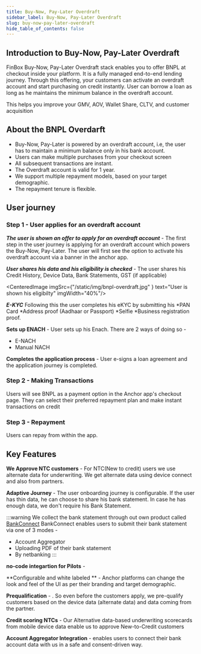 ```yaml
---
title: Buy-Now, Pay-Later Overdraft
sidebar_label: Buy-Now, Pay-Later Overdraft
slug: buy-now-pay-later-overdraft
hide_table_of_contents: false
---
```


## Introduction to Buy-Now, Pay-Later Overdraft

FinBox Buy-Now, Pay-Later Overdraft stack enables you to offer BNPL at checkout inside your platform. It is a fully managed end-to-end lending journey. Through this offering, your customers can activate an overdraft account and start purchasing on credit instantly. User can borrow a loan as long as he maintains the minimum balance in the overdraft account.

This helps you improve your GMV, AOV, Wallet Share, CLTV, and customer acquisition

## About the BNPL Overdarft

* Buy-Now, Pay-Later is powered by an overdraft account, i.e, the user has to maintain a minimum balance only in his bank account.
* Users can make multiple purchases from your checkout screen
* All subsequent transactions are instant.
* The Overdraft account is valid for 1 year.
* We support multiple repayment models, based on your target demographic.
* The repayment tenure is flexible.

## User journey

### Step 1 - User applies for an overdraft account
***The user is shown an offer to apply for an overdraft account*** - The first step in the user journey is applying for an overdraft account which powers the Buy-Now, Pay-Later. The user will first see the option to activate his overdraft account via a banner in the anchor app.

***User shares his data and his eligibility is checked*** - The user shares his Credit History, Device Data, Bank Statements, GST (if applicable)

<CenteredImage  imgSrc={"/static/img/bnpl-overdraft.jpg" } text="User is shown his eligibilty" imgWidth="40%"/>

***E-KYC*** 
Following this the user completes his eKYC by submitting his
*PAN Card
*Address proof (Aadhaar or Passport)
*Selfie
*Business registration proof.

**Sets up ENACH** - User sets up his Enach. There are 2 ways of doing so - 
* E-NACH
* Manual NACH

**Completes the application process** - User e-signs a loan agreement and the application journey is completed.


### Step 2 - Making Transactions


Users will see BNPL as a payment option in the Anchor app's checkout page. They can select their preferred repayment plan and 
make instant transactions on credit

### Step 3 - Repayment

Users can repay from within the app.

## Key Features

**We Approve NTC customers** - For NTC(New to credit) users we use alternate data for underwriting. We get alternate data using device connect and also from partners.

**Adaptive Journey** - The user onboarding journey is configurable. If the user has thin data, he can choose to share his bank statement. In case he has enough data, we don't require his Bank Statement. 

:::warning We collect the bank statement through out own product called [BankConnect](/product/products/bank-connect)
BankConnect enables users to submit their bank statement via one of 3 modes - 
* Account Aggregator
* Uploading PDF of their bank statement
* By netbanking
:::


**no-code integartion for Pilots** - 

**Configurable and white labeled ** - Anchor platforms can change the look and feel of the UI as per their branding and target demographic.

**Prequalification** - . So even before the customers apply, we pre-qualify customers based on the device data (alternate data) and data coming from the partner.

**Credit scoring NTCs** - Our Alternative data-based underwriting scorecards from mobile device data enable us to approve New-to-Credit customers

**Account Aggregator Integration** - enables users to connect their bank account data with us in a safe and consent-driven way.

 